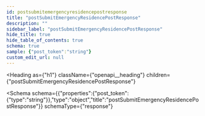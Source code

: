 ```yaml
---
id: postsubmitemergencyresidencepostresponse
title: "postSubmitEmergencyResidencePostResponse"
description: ""
sidebar_label: "postSubmitEmergencyResidencePostResponse"
hide_title: true
hide_table_of_contents: true
schema: true
sample: {"post_token":"string"}
custom_edit_url: null
---
```



<Heading
  as={"h1"}
  className={"openapi__heading"}
  children={"postSubmitEmergencyResidencePostResponse"}
>
</Heading>





<Schema
  schema={{"properties":{"post_token":{"type":"string"}},"type":"object","title":"postSubmitEmergencyResidencePostResponse"}}
  schemaType={"response"}
>
  
</Schema>
            